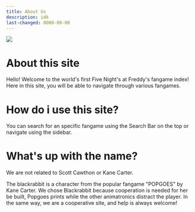 ```yaml
---
title: About Us
description: idk
last-changed: 0000-00-00
---
```




![](../../../assets/banners/about%20us.png)

# About this site

Hello! Welcome to the world's first Five Night's at Freddy's fangame index! Here in this site, you will be able to navigate through various fangames.

# How do i use this site?

You can search for an specific fangame using the Search Bar on the top or navigate using the sidebar.

# What's up with the name?

<Card title="Warning" icon="warning">We are not related to Scott Cawthon or Kane Carter.</Card>

The blackrabbit is a character from the popular fangame "POPGOES" by Kane Carter. We chose Blackrabbit because cooperation is needed for her be built, Popgoes prints while the other animatronics distract the player. In the same way, we are a cooperative site, and help is always welcome!

<LinkCard title="Learn how to build the source code" href="/contributing/how-to-build" />

<ClientRouter />
